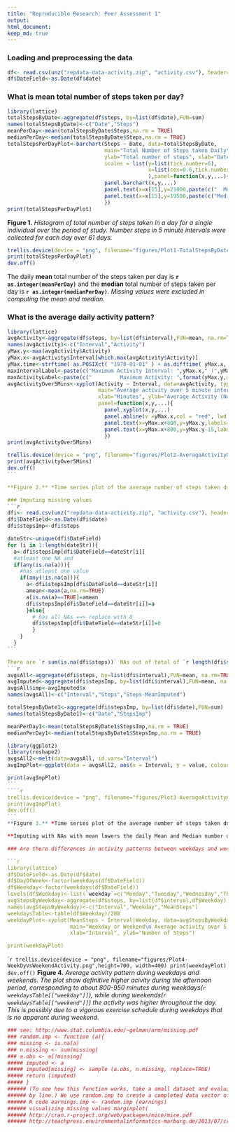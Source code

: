 ```yaml
---
title: "Reproducible Research: Peer Assessment 1"
output: 
html_document:
keep_md: true
---
```

### Loading and preprocessing the data
```r
df<- read.csv(unz("repdata-data-activity.zip", "activity.csv"), header=TRUE ,sep=",")
df$DateField<-as.Date(df$date)
```

### What is mean total number of steps taken per day?
```r
library(lattice)
totalStepsByDate<-aggregate(df$steps, by=list(df$date),FUN=sum)
names(totalStepsByDate)<-c("Date","Steps")
meanPerDay<-mean(totalStepsByDate$Steps,na.rm = TRUE)
medianPerDay<-median(totalStepsByDate$Steps,na.rm = TRUE)
totalStepsPerDayPlot<-barchart(Steps ~ Date, data=totalStepsByDate,
                               main="Total Number of Steps taken Daily",
                               ylab="Total number of steps", xlab="Date", 
                               scales = list(y=list(tick.number=6), 
                                             x=list(cex=0.6,tick.number=7,rot=80)
                                             ),panel=function(x,y,...){
                               panel.barchart(x,y,...)
                               panel.text(x=x[15],y=21000,paste(c("  Mean Steps per day: ",format(meanPerDay,digits=5)),sep="",collapse=" "))
                               panel.text(x=x[15],y=19500,paste(c("Median Steps per day: ",format(medianPerDay,digits=5)),sep="",collapse=" "))
                               })
print(totalStepsPerDayPlot)
```

**Figure 1.** *Histogram of total number of steps taken in a day for a single individual over the period of study. Number steps in 5 minute intervals were collected for each day over 61 days.*

```r
trellis.device(device = "png", filename="figures/Plot1-TotalStepsByDate.png",height=400, width=700)
print(totalStepsPerDayPlot)
dev.off()
```
The daily **mean** total number of the steps taken per day is **`r as.integer(meanPerDay)`** and the **median** total number of steps taken per day is **`r as.integer(medianPerDay)`**.  *Missing values were excluded in computing the mean and median.*

### What is the average daily activity pattern?
```r
library(lattice)
avgActivity<-aggregate(df$steps, by=list(df$interval),FUN=mean, na.rm=TRUE)
names(avgActivity)<-c("Interval","Activity")
yMax.y<-max(avgActivity$Activity)
yMax.x<-avgActivity$Interval[which.max(avgActivity$Activity)]
yMax.time<-strftime( as.POSIXct( "1970-01-01" ) + as.difftime( yMax.x, units="mins" ), "%I:%M %p" )
maxIntervalLabel<-paste(c("Maximum Activity Interval: ",yMax.x," (",yMax.time,")"),sep="", collapse="")
maxActivityLabel<-paste(c("         Maximum Activity: ",format(yMax.y,digits=3)," Steps"),sep="", collapse="")
avgActivityOver5Mins<-xyplot(Activity ~ Interval, data=avgActivity, type="l", 
                             main="Average activity over 5 minute intervals\n (Across all days)", 
                             xlab="Minutes", ylab="Average Activity (Number of Steps)",
                             panel=function(x,y,...){
                               panel.xyplot(x,y,...)
                               panel.abline(v =yMax.x,col = "red", lwd = 1, lty="dashed")
                               panel.text(x=yMax.x+800,y=yMax.y,labels=maxIntervalLabel)
                               panel.text(x=yMax.x+800,y=yMax.y-15,labels=maxActivityLabel)
                               })
print(avgActivityOver5Mins)
````
````r
trellis.device(device = "png", filename="figures/Plot2-AverageActivityOver5MinIntervals.png",height=400, width=700)
print(avgActivityOver5Mins)
dev.off()
```

**Figure 2.** *Time series plot of the average number of steps taken during 5-minute intervals across all days. The plot show higher activity during the 800 to 930 minutes (1:20 PM to 3:15 PM), possibly due to vigorous exercise. (b) The 5-minute interval corresponding to `r yMax.x` minutes (around `r yMax.time`) had an average maximum of `r format(yMax.y,digits=3)` steps.*

### Imputing missing values
```r
dfi<- read.csv(unz("repdata-data-activity.zip", "activity.csv"), header=TRUE ,sep=",")
dfi$DateField<-as.Date(dfi$date)
dfi$stepsImp<-dfi$steps

dateStr<-unique(dfi$DateField)
for (i in 1:length(dateStr)){
  a<-dfi$stepsImp[dfi$DateField==dateStr[i]]
  #atleast one NA and 
  if(any(is.na(a))){
    #has atleast one value
    if(any(!is.na(a))){
      a<-dfi$stepsImp[dfi$DateField==dateStr[i]]
      amean<-mean(a,na.rm=TRUE)
      a[is.na(a)==TRUE]=amean
      dfi$stepsImp[dfi$DateField==dateStr[i]]=a
      }else{
        # has all NAs ==> replace with 0
        dfi$stepsImp[dfi$DateField==dateStr[i]]=0
        }
    }
  }
```

There are `r sum(is.na(dfi$steps))` NAs out of total of `r length(dfi$steps)` observations. Since NAs affect the summary statstics, we explore its variation upon replacing NAs. Current plot shows the affect of replacing the NA values with value for daily mean number of steps for that day. If NAs are observed for an entire day, the mean is assumed to be 0, and all NAs are replaced by 0.
```r
avgsAll<-aggregate(dfi$steps, by=list(dfi$interval),FUN=mean, na.rm=TRUE)
avgImputed<-aggregate(dfi$stepsImp, by=list(dfi$interval),FUN=mean, na.rm=TRUE)
avgsAll$imp<-avgImputed$x
names(avgsAll)<-c("Interval","Steps","Steps-MeanImputed")

totalStepsByDate1<-aggregate(dfi$stepsImp, by=list(dfi$date),FUN=sum)
names(totalStepsByDate1)<-c("Date","StepsImp")

meanPerDay1<-mean(totalStepsByDate1$StepsImp,na.rm = TRUE)
medianPerDay1<-median(totalStepsByDate1$StepsImp,na.rm = TRUE)

library(ggplot2)
library(reshape2)
avgsAll2<-melt(data=avgsAll, id.vars="Interval")
avgImpPlot<-ggplot(data = avgsAll2, aes(x = Interval, y = value, colour = variable)) + geom_line() + labs(x = "Minutes") + labs(y = "Number of steps") + labs(title = "Effect of imputing NAs\n with mean for the day")

print(avgImpPlot)
```
````r
trellis.device(device = "png", filename="figures/Plot3-AverageActivityAffectOfImupting.png",height=400, width=700)
print(avgImpPlot)
dev.off()
```
**Figure 3.** *Time series plot of the average number of steps taken during 5-minute intervals across all days (a) NAs not imputed mean = `r format(meanPerDay,digits=3)` and median = `r format(medianPerDay,digits=3)` (b) Imputing NAs with mean for the day changes the statists to mean = `r format(meanPerDay1,digits=3)` and median = `r format(medianPerDay1,digits=3)`. If all values for a day are NAs, then mean is assumed to be 0.*

**Imputing with NAs with mean lowers the daily Mean and Median number os steps taken.**

### Are there differences in activity patterns between weekdays and weekends?

```r
library(lattice)
df$DateField<-as.Date(df$date)
df$DayOfWeek<-factor(weekdays(df$DateField))
df$Weekday<-factor(weekdays(df$DateField))
levels(df$Weekday)<-list(`weekday`=c("Monday","Tuesday","Wednesday","Thursday","Friday"), `weekend`=c("Saturday","Sunday"))
avgStepsByWeekday<-aggregate(df$steps, by=list(df$interval,df$Weekday),FUN=mean, na.rm=TRUE)
names(avgStepsByWeekday)<-c("Interval","Weekday","MeanSteps")
weekdaysTable<-table(df$Weekday)/288
weekdayPlot<-xyplot(MeanSteps ~ Interval|Weekday, data=avgStepsByWeekday, nrow=2,ncol=1, type="l", 
                    main="Weekday or Weekend\n Average activity over 5 minute intervals\n (Across all days)", 
                    xlab="Interval", ylab="Number of Steps")

print(weekdayPlot)
````
````r
trellis.device(device = "png", filename="figures/Plot4-WeekDyVsWeekendActivity.png",height=700, width=400)
print(weekdayPlot)
dev.off()
```
**Figure 4.** *Average activity pattern during weekdays and weekends. The plot show definitive higher acivity during the afternoon period, corresponding to about 800-950 minutes during weekdays(`r weekdaysTable[["weekday"]]`), while during weekends(`r weekdaysTable[["weekend"]]`) the activity was higher throughout the day. This is possibly due to a vigorous exercise schedule during weekdays that is no apparent during weekend.*

```r
### see: http://www.stat.columbia.edu/~gelman/arm/missing.pdf
### random.imp <- function (a){
### missing <- is.na(a)
### n.missing <- sum(missing)
### a.obs <- a[!missing]
##### imputed <- a
##### imputed[missing] <- sample (a.obs, n.missing, replace=TRUE)
##### return (imputed)
##### }
###### (To see how this function works, take a small dataset and evaluate the function line
###### by line.) We use random.imp to create a completed data vector of earnings:
###### R code earnings.imp <- random.imp (earnings)
###### visualizing missing values marginplot(
###### http://cran.r-project.org/web/packages/mice/mice.pdf
###### http://teachpress.environmentalinformatics-marburg.de/2013/07/creating-publication-quality-graphs-in-r-7/

```